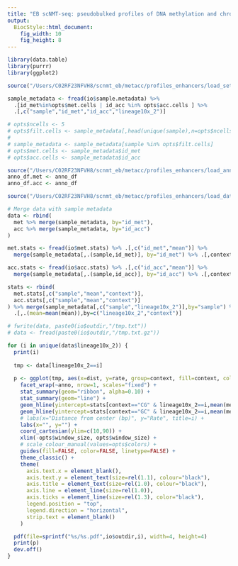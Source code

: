 ```yaml
---
title: "EB scNMT-seq: pseudobulked profiles of DNA methylation and chromatin accessibility in lineage-defining enhancers"
output: 
  BiocStyle::html_document: 
    fig_width: 10
    fig_height: 8
---
```


```r
library(data.table)
library(purrr)
library(ggplot2)
```

<!-- Define I/O and options -->
```r
source("/Users/C02RF23NFVH8/scnmt_eb/metacc/profiles_enhancers/load_settings.R")
```

<!-- Load sample metadata -->
```r
sample_metadata <- fread(io$sample.metadata) %>%
  .[id_met%in%opts$met.cells | id_acc %in% opts$acc.cells ] %>%
  .[,c("sample","id_met","id_acc","lineage10x_2")]
```


<!-- (ONLY FOR TESTING) Subset cells to reduce memory burden -->
```r
# opts$ncells <- 5
# opts$filt.cells <- sample_metadata[,head(unique(sample),n=opts$ncells),by="lineage"] %>% .$V1
# 
# sample_metadata <- sample_metadata[sample %in% opts$filt.cells]
# opts$met.cells <- sample_metadata$id_met
# opts$acc.cells <- sample_metadata$id_acc
```


<!-- Load genomic annotations -->
```r
source("/Users/C02RF23NFVH8/scnmt_eb/metacc/profiles_enhancers/load_annotations.R")
anno_df.met <- anno_df
anno_df.acc <- anno_df
```

<!-- Load data -->
```r
source("/Users/C02RF23NFVH8/scnmt_eb/metacc/profiles_enhancers/load_data.R")

# Merge data with sample metadata
data <- rbind(
  met %>% merge(sample_metadata, by="id_met"), 
  acc %>% merge(sample_metadata, by="id_acc")
)
```

<!-- Load genome-wide global methylation and accessibility rates -->
```r
met.stats <- fread(io$met.stats) %>% .[,c("id_met","mean")] %>%
  merge(sample_metadata[,.(sample,id_met)], by="id_met") %>% .[,context:="CG"] 

acc.stats <- fread(io$acc.stats) %>% .[,c("id_acc","mean")] %>%
  merge(sample_metadata[,.(sample,id_acc)], by="id_acc") %>% .[,context:="GC"]

stats <- rbind(
  met.stats[,c("sample","mean","context")],
  acc.stats[,c("sample","mean","context")]
) %>% merge(sample_metadata[,c("sample","lineage10x_2")],by="sample") %>%
  .[,.(mean=mean(mean)),by=c("lineage10x_2","context")]
```

<!-- Load pre-computed data -->
```r
# fwrite(data, paste0(io$outdir,"/tmp.txt"))
# data <- fread(paste0(io$outdir,"/tmp.txt.gz"))
```

<!-- Plot DNA methylation and accessibility profiles -->
```r
for (i in unique(data$lineage10x_2)) {
  print(i)
  
  tmp <- data[lineage10x_2==i]
  
  p <- ggplot(tmp, aes(x=dist, y=rate, group=context, fill=context, color=context)) +
    facet_wrap(~anno, nrow=1, scales="fixed") +
    stat_summary(geom="ribbon", alpha=0.10) +
    stat_summary(geom="line") +
    geom_hline(yintercept=stats[context=="CG" & lineage10x_2==i,mean(mean,na.rm=T)], color="#F37A71", linetype="dashed", alpha=0.75, size=0.75) +
    geom_hline(yintercept=stats[context=="GC" & lineage10x_2==i,mean(mean,na.rm=T)], color="#00BFC4", linetype="dashed", alpha=0.75, size=0.75) +
    # labs(x="Distance from center (bp)", y="Rate", title=i) +
    labs(x="", y="") +
    coord_cartesian(ylim=c(10,90)) +
    xlim(-opts$window_size, opts$window_size) +
    # scale_colour_manual(values=opts$colors) +
    guides(fill=FALSE, color=FALSE, linetype=FALSE) +
    theme_classic() +
    theme(
      axis.text.x = element_blank(),
      axis.text.y = element_text(size=rel(1.1), colour="black"),
      axis.title = element_text(size=rel(1.0), colour="black"),
      axis.line = element_line(size=rel(1.0)),
      axis.ticks = element_line(size=rel(1.3), color="black"),
      legend.position = "top",
      legend.direction = "horizontal",
      strip.text = element_blank()
    )

  pdf(file=sprintf("%s/%s.pdf",io$outdir,i), width=4, height=4)
  print(p)
  dev.off()
}
```
